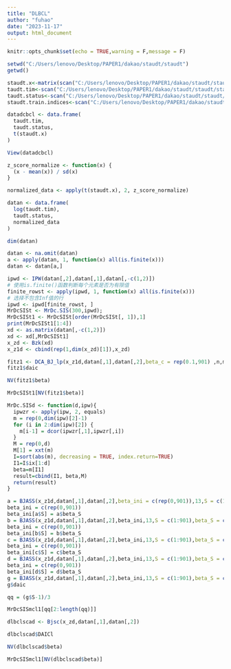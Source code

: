 ---
title: "DLBCL"
author: "fuhao"
date: "2023-11-17"
output: html_document
---

```{r setup, include=FALSE}
knitr::opts_chunk$set(echo = TRUE,warning = F,message = F)
```

```{r}
setwd("C:/Users/lenovo/Desktop/PAPER1/dakao/staudt/staudt")
getwd()

```


```{r}
staudt.x<-matrix(scan("C:/Users/lenovo/Desktop/PAPER1/dakao/staudt/staudt/staudt.x"),ncol=240,byrow=TRUE)
taudt.tim<-scan("C:/Users/lenovo/Desktop/PAPER1/dakao/staudt/staudt/staudt.tim")
taudt.status<-scan("C:/Users/lenovo/Desktop/PAPER1/dakao/staudt/staudt/staudt.status")
staudt.train.indices<-scan("C:/Users/lenovo/Desktop/PAPER1/dakao/staudt/staudt/staudt.train.indices")
```

```{r}
datadcbcl <- data.frame(
  taudt.tim,
  taudt.status,
  t(staudt.x)
)
```

```{r}
View(datadcbcl)
```


```{r}
z_score_normalize <- function(x) {
  (x - mean(x)) / sd(x)
}
```

```{r}
normalized_data <- apply(t(staudt.x), 2, z_score_normalize)

datan <- data.frame(
  log(taudt.tim),
  taudt.status,
  normalized_data
)
```

```{r}
dim(datan)
```

```{r}
datan <- na.omit(datan)
a <- apply(datan, 1, function(x) all(is.finite(x)))
datan <- datan[a,]
```

```{r}
ipwd <- IPW(datan[,2],datan[,1],datan[,-c(1,2)])
# 使用is.finite()函数判断每个元素是否为有限值
finite_rowst <- apply(ipwd, 1, function(x) all(is.finite(x)))
# 选择不包含Inf值的行
ipwd <- ipwd[finite_rowst, ]
MrDcSISt <- MrDc.SIS(300,ipwd);
MrDcSISt1 <- MrDcSISt[order(MrDcSISt[, 1]),1]
print(MrDcSISt1[1:4])
xd <- as.matrix(datan[,-c(1,2)])
xd <- xd[,MrDcSISt1]
x_zd <- Bzk(xd)
x_z1d <- cbind(rep(1,dim(x_zd)[1]),x_zd)
```






```{r}
fitz1 <- DCA_BJ_lp(x_z1d,datan[,1],datan[,2],beta_c = rep(0.1,901) ,n,m)
fitz1$daic
```
```{r}
NV(fitz1$beta)
```
```{r}
MrDcSISt1[NV(fitz1$beta)] 
```

```{r}
MrDc.SISd <- function(d,ipw){
  ipwzr <- apply(ipw, 2, equals)
  m = rep(0,dim(ipw)[2]-1)
  for (i in 2:dim(ipw)[2]) {
    m[i-1] = dcor(ipwzr[,1],ipwzr[,i])
  }
  M = rep(0,d)
  M[1] = xxt(m)
  I=sort(abs(m), decreasing = TRUE, index.return=TRUE)
  I1=I$ix[1:d]
  beta=m[I1]
  result=cbind(I1, beta,M)
  return(result)
}
```




```{r}
a = BJASS(x_z1d,datan[,1],datan[,2],beta_ini = c(rep(0,901)),13,S = c(1:901),beta_S = c(rep(0,901)))
beta_ini = c(rep(0,901))
beta_ini[a$S] = a$beta_S
b = BJASS(x_z1d,datan[,1],datan[,2],beta_ini,13,S = c(1:901),beta_S = c(rep(0,901)))
beta_ini = c(rep(0,901))
beta_ini[b$S] = b$beta_S
c = BJASS(x_z1d,datan[,1],datan[,2],beta_ini,13,S = c(1:901),beta_S = c(rep(0,901)))
beta_ini = c(rep(0,901))
beta_ini[c$S] = c$beta_S
d = BJASS(x_z1d,datan[,1],datan[,2],beta_ini,13,S = c(1:901),beta_S = c(rep(0,901)))
beta_ini = c(rep(0,901))
beta_ini[d$S] = d$beta_S
g = BJASS(x_z1d,datan[,1],datan[,2],beta_ini,13,S = c(1:901),beta_S = c(rep(0,901)))
g$daic

```

```{r}
qq = (g$S-1)/3
```
```{r}
MrDcSISmcl1[qq[2:length(qq)]] 
```
```{r}
dlbclscad <- Bjsc(x_zd,datan[,1],datan[,2])
```

```{r}
dlbclscad$DAICl
```
```{r}
NV(dlbclscad$beta)
```
```{r}
MrDcSISmcl1[NV(dlbclscad$beta)] 
```





